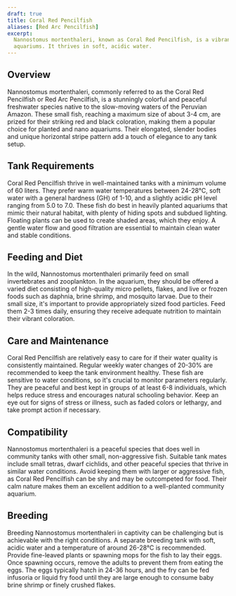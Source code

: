```yaml
---
draft: true
title: Coral Red Pencilfish
aliases: [Red Arc Pencilfish]
excerpt:
  Nannostomus mortenthaleri, known as Coral Red Pencilfish, is a vibrant and peaceful species ideal for planted
  aquariums. It thrives in soft, acidic water.
---
```


## Overview

Nannostomus mortenthaleri, commonly referred to as the Coral Red Pencilfish or Red Arc Pencilfish, is a stunningly
colorful and peaceful freshwater species native to the slow-moving waters of the Peruvian Amazon. These small fish,
reaching a maximum size of about 3-4 cm, are prized for their striking red and black coloration, making them a popular
choice for planted and nano aquariums. Their elongated, slender bodies and unique horizontal stripe pattern add a touch
of elegance to any tank setup.

## Tank Requirements

Coral Red Pencilfish thrive in well-maintained tanks with a minimum volume of 60 liters. They prefer warm water
temperatures between 24-28°C, soft water with a general hardness (GH) of 1-10, and a slightly acidic pH level ranging
from 5.0 to 7.0. These fish do best in heavily planted aquariums that mimic their natural habitat, with plenty of hiding
spots and subdued lighting. Floating plants can be used to create shaded areas, which they enjoy. A gentle water flow
and good filtration are essential to maintain clean water and stable conditions.

## Feeding and Diet

In the wild, Nannostomus mortenthaleri primarily feed on small invertebrates and zooplankton. In the aquarium, they
should be offered a varied diet consisting of high-quality micro pellets, flakes, and live or frozen foods such as
daphnia, brine shrimp, and mosquito larvae. Due to their small size, it's important to provide appropriately sized food
particles. Feed them 2-3 times daily, ensuring they receive adequate nutrition to maintain their vibrant coloration.

## Care and Maintenance

Coral Red Pencilfish are relatively easy to care for if their water quality is consistently maintained. Regular weekly
water changes of 20-30% are recommended to keep the tank environment healthy. These fish are sensitive to water
conditions, so it's crucial to monitor parameters regularly. They are peaceful and best kept in groups of at least 6-8
individuals, which helps reduce stress and encourages natural schooling behavior. Keep an eye out for signs of stress or
illness, such as faded colors or lethargy, and take prompt action if necessary.

## Compatibility

Nannostomus mortenthaleri is a peaceful species that does well in community tanks with other small, non-aggressive fish.
Suitable tank mates include small tetras, dwarf cichlids, and other peaceful species that thrive in similar water
conditions. Avoid keeping them with larger or aggressive fish, as Coral Red Pencilfish can be shy and may be outcompeted
for food. Their calm nature makes them an excellent addition to a well-planted community aquarium.

## Breeding

Breeding Nannostomus mortenthaleri in captivity can be challenging but is achievable with the right conditions. A
separate breeding tank with soft, acidic water and a temperature of around 26-28°C is recommended. Provide fine-leaved
plants or spawning mops for the fish to lay their eggs. Once spawning occurs, remove the adults to prevent them from
eating the eggs. The eggs typically hatch in 24-36 hours, and the fry can be fed infusoria or liquid fry food until they
are large enough to consume baby brine shrimp or finely crushed flakes.
